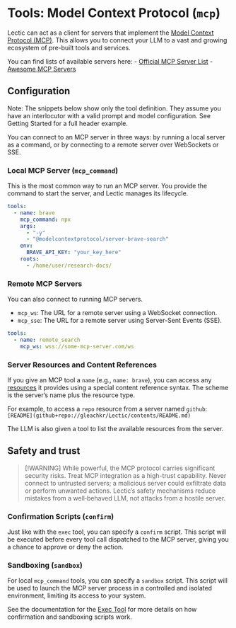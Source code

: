 # Tools: Model Context Protocol (`mcp`)

Lectic can act as a client for servers that implement the [Model Context
Protocol (MCP)](https://modelcontextprotocol.io). This allows you to connect
your LLM to a vast and growing ecosystem of pre-built tools and services.

You can find lists of available servers here:
- [Official MCP Server List](https://github.com/modelcontextprotocol/servers)
- [Awesome MCP Servers](https://github.com/punkpeye/awesome-mcp-servers)

## Configuration

Note: The snippets below show only the tool definition. They assume you have
an interlocutor with a valid prompt and model configuration. See Getting
Started for a full header example.

You can connect to an MCP server in three ways: by running a local server as
a command, or by connecting to a remote server over WebSockets or SSE.

### Local MCP Server (`mcp_command`)

This is the most common way to run an MCP server. You provide the command
to start the server, and Lectic manages its lifecycle.

```yaml
tools:
  - name: brave
    mcp_command: npx
    args:
      - "-y"
      - "@modelcontextprotocol/server-brave-search"
    env:
      BRAVE_API_KEY: "your_key_here"
    roots:
      - /home/user/research-docs/
```

### Remote MCP Servers

You can also connect to running MCP servers.

- `mcp_ws`: The URL for a remote server using a WebSocket connection.
- `mcp_sse`: The URL for a remote server using Server-Sent Events (SSE).

```yaml
tools:
  - name: remote_search
    mcp_ws: wss://some-mcp-server.com/ws
```

### Server Resources and Content References

If you give an MCP tool a `name` (e.g., `name: brave`), you can access any
[resources](https://modelcontextprotocol.io/docs/concepts/resources) it
provides using a special content reference syntax. The scheme is the server's
name plus the resource type.

For example, to access a `repo` resource from a server named `github`:
`[README](github+repo://gleachkr/Lectic/contents/README.md)`

The LLM is also given a tool to list the available resources from the server.

## Safety and trust

> [!WARNING]
> While powerful, the MCP protocol carries significant security risks. Treat
> MCP integration as a high-trust capability. Never connect to untrusted
> servers; a malicious server could exfiltrate data or perform unwanted
> actions. Lectic’s safety mechanisms reduce mistakes from a well‑behaved
> LLM, not attacks from a hostile server.

### Confirmation Scripts (`confirm`)

Just like with the `exec` tool, you can specify a `confirm` script. This
script will be executed before every tool call dispatched to the MCP server,
giving you a chance to approve or deny the action.

### Sandboxing (`sandbox`)

For local `mcp_command` tools, you can specify a `sandbox` script. This
script will be used to launch the MCP server process in a controlled and
isolated environment, limiting its access to your system.

See the documentation for the [Exec Tool](./02_exec.md) for more details on
how confirmation and sandboxing scripts work.